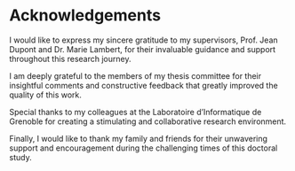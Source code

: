 # Acknowledgements {.unnumbered}

I would like to express my sincere gratitude to my supervisors, Prof. Jean Dupont and Dr. Marie Lambert, for their invaluable guidance and support throughout this research journey.

I am deeply grateful to the members of my thesis committee for their insightful comments and constructive feedback that greatly improved the quality of this work.

Special thanks to my colleagues at the Laboratoire d'Informatique de Grenoble for creating a stimulating and collaborative research environment.

Finally, I would like to thank my family and friends for their unwavering support and encouragement during the challenging times of this doctoral study.